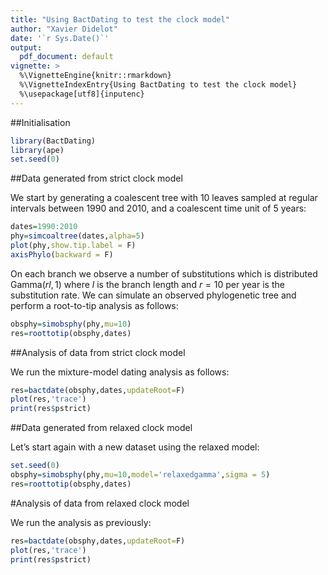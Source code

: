 ```yaml
---
title: "Using BactDating to test the clock model"
author: "Xavier Didelot"
date: '`r Sys.Date()`'
output:
  pdf_document: default
vignette: >
  %\VignetteEngine{knitr::rmarkdown}
  %\VignetteIndexEntry{Using BactDating to test the clock model}
  %\usepackage[utf8]{inputenc}
---
```


##Initialisation

```r
library(BactDating)
library(ape)
set.seed(0)
```

##Data generated from strict clock model

We start by generating a coalescent tree with 10 leaves sampled at regular intervals between 1990 and 2010, and a coalescent time unit of 5 years:

```r
dates=1990:2010
phy=simcoaltree(dates,alpha=5)
plot(phy,show.tip.label = F)
axisPhylo(backward = F)
```

On each branch we observe a number of substitutions which is distributed $\mathrm{Gamma}(rl,1)$
where $l$ is the branch length and 
$r=10$ per year is the substitution rate. We can simulate an observed phylogenetic tree
and perform a root-to-tip analysis as follows:

```r
obsphy=simobsphy(phy,mu=10)
res=roottotip(obsphy,dates)
```
##Analysis of data from strict clock model

We run the mixture-model dating analysis as follows:

```r
res=bactdate(obsphy,dates,updateRoot=F)
plot(res,'trace')
print(res$pstrict)
```

##Data generated from relaxed clock model

Let's start again with a new dataset using the relaxed model:
```r
set.seed(0)
obsphy=simobsphy(phy,mu=10,model='relaxedgamma',sigma = 5)
res=roottotip(obsphy,dates)
```

#Analysis of data from relaxed clock model

We run the analysis as previously:

```r
res=bactdate(obsphy,dates,updateRoot=F)
plot(res,'trace')
print(res$pstrict)
```
